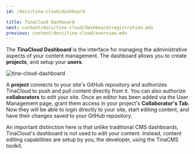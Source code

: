 ```yaml
---
id: /docs/tina-cloud/dashboard

title: TinaCloud Dashboard
next: content/docs/tina-cloud/dashboard/registration.mdx
previous: content/docs/tina-cloud/overview.mdx
---
```


The **TinaCloud Dashboard** is the interface for managing the administrative aspects of your content management. The dashboard allows you to create **projects**, and setup your **users**.

![tina-cloud-dashboard](/img/docs/tina-cloud/overview.png)

A **project** connects to your site's GitHub repository and authorizes TinaCloud to push and pull content directly from it. You can also authorize **collaborators** to edit your site. Once an editor has been added via the User Management page, grant them access in your project's **Collaborator's Tab**. Now they will be able to login directly to your site, start editing content, and have their changes saved to your GitHub repository.

An important distinction here is that unlike traditional CMS dashboards, TinaCloud's dashboard is not used to edit your content. Instead, content editing capabilities are setup by you, the developer, using the TinaCMS toolkit.

